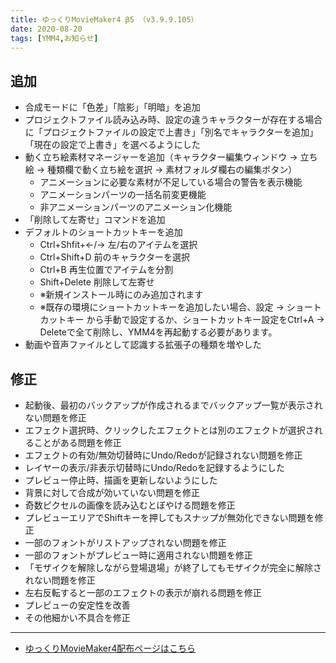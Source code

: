 ```yaml
---
title: ゆっくりMovieMaker4 β5 （v3.9.9.105）
date: 2020-08-20
tags: [YMM4,お知らせ]
---
```

## 追加
- 合成モードに「色差」「陰影」「明暗」を追加
- プロジェクトファイル読み込み時、設定の違うキャラクターが存在する場合に「プロジェクトファイルの設定で上書き」「別名でキャラクターを追加」「現在の設定で上書き」を選べるようにした
- 動く立ち絵素材マネージャーを追加（キャラクター編集ウィンドウ → 立ち絵 → 種類欄で動く立ち絵を選択 → 素材フォルダ欄右の編集ボタン）
    - アニメーションに必要な素材が不足している場合の警告を表示機能
    - アニメーションパーツの一括名前変更機能
    - 非アニメーションパーツのアニメーション化機能
- 「削除して左寄せ」コマンドを追加
- デフォルトのショートカットキーを追加
    - Ctrl+Shfit+←/→ 左/右のアイテムを選択
    - Ctrl+Shift+D 前のキャラクターを選択
    - Ctrl+B 再生位置でアイテムを分割
    - Shift+Delete 削除して左寄せ
    - ※新規インストール時にのみ追加されます
    - ※既存の環境にショートカットキーを追加したい場合、設定 → ショートカットキー から手動で設定するか、ショートカットキー設定をCtrl+A → Deleteで全て削除し、YMM4を再起動する必要があります。
- 動画や音声ファイルとして認識する拡張子の種類を増やした
## 修正
- 起動後、最初のバックアップが作成されるまでバックアップ一覧が表示されない問題を修正
- エフェクト選択時、クリックしたエフェクトとは別のエフェクトが選択されることがある問題を修正
- エフェクトの有効/無効切替時にUndo/Redoが記録されない問題を修正
- レイヤーの表示/非表示切替時にUndo/Redoを記録するようにした
- プレビュー停止時、描画を更新しないようにした
- 背景に対して合成が効いていない問題を修正
- 奇数ピクセルの画像を読み込むとぼやける問題を修正
- プレビューエリアでShiftキーを押してもスナップが無効化できない問題を修正
- 一部のフォントがリストアップされない問題を修正
- 一部のフォントがプレビュー時に適用されない問題を修正
- 「モザイクを解除しながら登場退場」が終了してもモザイクが完全に解除されない問題を修正
- 左右反転すると一部のエフェクトの表示が崩れる問題を修正
- プレビューの安定性を改善
- その他細かい不具合を修正
---

- [ゆっくりMovieMaker4配布ページはこちら](/ymm4/)